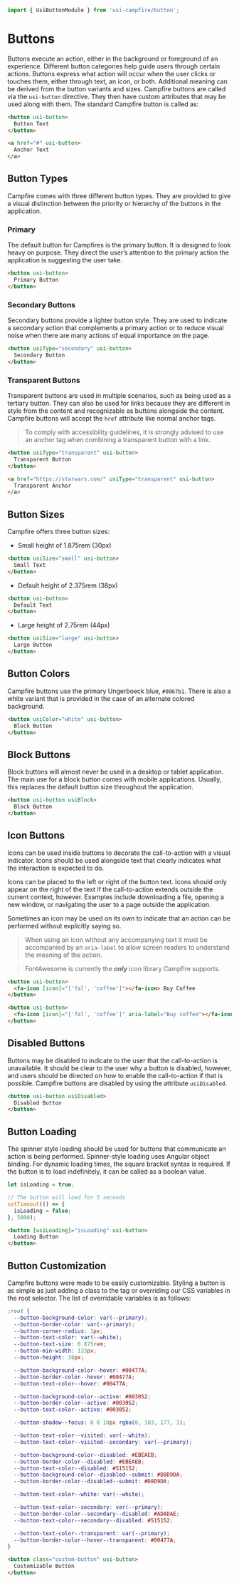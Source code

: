 ```ts
import { UsiButtonModule } from 'usi-campfire/button';
```

# Buttons
Buttons execute an action, either in the background or foreground of an experience. Different button categories help guide users through certain actions.
Buttons express what action will occur when the user clicks or touches them, either through text, an icon, or both. Additional meaning can be derived from the
button variants and sizes. Campfire buttons are called via the `usi-button` directive. They then have custom attributes that may be used along with them. The
standard Campfire button is called as:

```html
<button usi-button>
  Button Text
</button>

<a href="#" usi-button>
  Anchor Text
</a>
```

## Button Types
Campfire comes with three different button types. They are provided to give a visual distinction between the priority or hierarchy of the buttons in the
application.

### Primary
The default button for Campfires is the primary button. It is designed to look heavy on purpose. They direct the user’s attention to the primary action the
application is suggesting the user take.

```html
<button usi-button>
  Primary Button
</button>
```

### Secondary Buttons
Secondary buttons provide a lighter button style. They are used to indicate a secondary action that complements a primary action or to reduce visual noise when
there are many actions of equal importance on the page.

```html
<button usiType="secondary" usi-button>
  Secondary Button
</button>
```

### Transparent Buttons
Transparent buttons are used in multiple scenarios, such as being used as a tertiary button. They can also be used for links because they are different in style
from the content and recognizable as buttons alongside the content. Campfire buttons will accept the `href` attribute like normal anchor tags.

> To comply with accessibility guidelines, it is strongly advised to use an anchor tag when combining a transparent button with a link.

```html
<button usiType="transparent" usi-button>
  Transparent Button
</button>

<a href="https://starwars.com/" usiType="transparent" usi-button>
  Transparent Anchor
</a>
```

## Button Sizes
Campfire offers three button sizes:
- Small height of 1.875rem (30px)

```html
<button usiSize="small" usi-button>
  Small Text
</button>
```

- Default height of 2.375rem (38px)

```html
<button usi-button>
  Default Text
</button>
```

- Large height of 2.75rem (44px)

```html
<button usiSize="large" usi-button>
  Large Button
</button>
```

## Button Colors
Campfire buttons use the primary Ungerboeck blue, `#0067b1`. There is also a white variant that is provided in the case of an alternate colored background.

```html
<button usiColor="white" usi-button>
  Block Button
</button>
```

## Block Buttons
Block buttons will almost never be used in a desktop or tablet application. The main use for a block button comes with mobile applications. Usually, this
replaces the default button size throughout the application.

```html
<button usi-button usiBlock>
  Block Button
</button>
```

## Icon Buttons
Icons can be used inside buttons to decorate the call-to-action with a visual indicator. Icons should be used alongside text that clearly indicates what the
interaction is expected to do.

Icons can be placed to the left or right of the button text. Icons should only appear on the right of the text if the call-to-action extends outside the current
context, however. Examples include downloading a file, opening a new window, or navigating the user to a page outside the application.

Sometimes an icon may be used on its own to indicate that an action can be performed without explicitly saying so.

> When using an icon without any accompanying text it must be accompanied by an `aria-label` to allow screen readers to
> understand the meaning of the action.

> FontAwesome is currently the ***only*** icon library Campfire supports.

```html
<button usi-button>
  <fa-icon [icon]="['fal', 'coffee']"></fa-icon> Buy Coffee
</button>

<button usi-button>
  <fa-icon [icon]="['fal', 'coffee']" aria-label="Buy coffee"></fa-icon>
</button>
```

## Disabled Buttons
Buttons may be disabled to indicate to the user that the call-to-action is unavailable. It should be clear to the user why a button is disabled, however, and
users should be directed on how to enable the call-to-action if that is possible. Campfire buttons are disabled by using the attribute `usiDisabled`.

```html
<button usi-button usiDisabled>
  Disabled Button
</button>
```

## Button Loading
The spinner style loading should be used for buttons that communicate an action is being performed. Spinner-style loading uses Angular object binding. For
dynamic loading times, the square bracket syntax is required. If the button is to load indefinitely, it can be called as a boolean value.

```ts
let isLoading = true;

// The button will load for 5 seconds
setTimeout(() => {
  isLoading = false;
}, 5000);
```

```html
<button [usiLoading]="isLoading" usi-button>
  Loading Button
</button>
```

## Button Customization
Campfire buttons were made to be easily customizable. Styling a button is as simple as just adding a class to the tag or overriding our CSS variables in the
root selector. The list of overridable variables is as follows:

```css
:root {
  --button-background-color: var(--primary);
  --button-border-color: var(--primary);
  --button-corner-radius: 3px;
  --button-text-color: var(--white);
  --button-text-size: 0.875rem;
  --button-min-width: 133px;
  --button-height: 38px;

  --button-background-color--hover: #00477A;
  --button-border-color--hover: #00477A;
  --button-text-color--hover: #00477A;

  --button-background-color--active: #003052;
  --button-border-color--active: #003052;
  --button-text-color--active: #003052;

  --button-shadow--focus: 0 0 10px rgba(0, 103, 177, 1);

  --button-text-color--visited: var(--white);
  --button-text-color--visited--secondary: var(--primary);

  --button-background-color--disabled: #EBEAEB;
  --button-border-color--disabled: #EBEAEB;
  --button-text-color--disabled: #515152;
  --button-background-color--disabled--submit: #D8D9DA;
  --button-border-color--disabled--submit: #D8D9DA;

  --button-text-color--white: var(--white);

  --button-text-color--secondary: var(--primary);
  --button-border-color--secondary--disabled: #ADADAE;
  --button-text-color--secondary--disabled: #515152;

  --button-text-color--transparent: var(--primary);
  --button-border-color--hover--transparent: #00477A;
}
```

```html
<button class="custom-button" usi-button>
  Customizable Button
</button>
```
